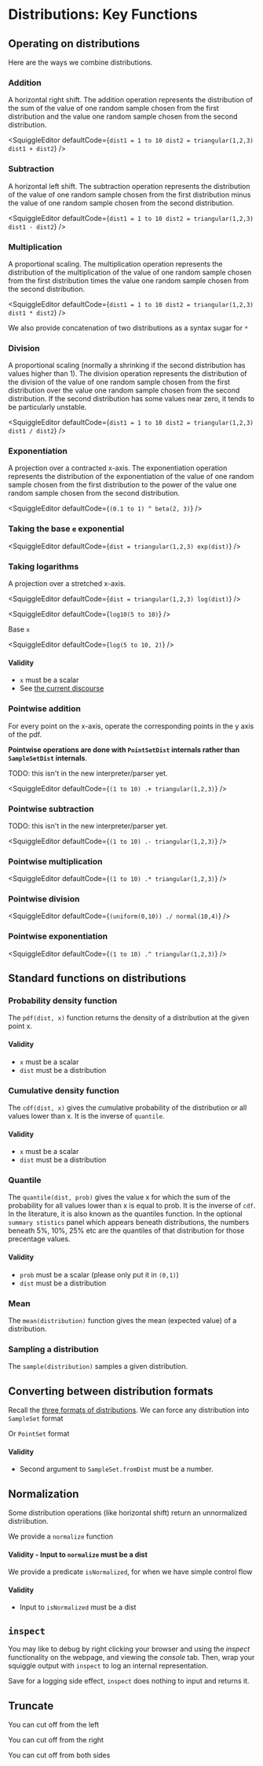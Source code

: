 
# Distributions: Key Functions

## Operating on distributions

Here are the ways we combine distributions.

### Addition

A horizontal right shift. The addition operation represents the distribution of the sum of
the value of one random sample chosen from the first distribution and the value one random sample
chosen from the second distribution.

<SquiggleEditor
  defaultCode={`dist1 = 1 to 10
dist2 = triangular(1,2,3)
dist1 + dist2`}
/>

### Subtraction

A horizontal left shift. The subtraction operation represents the distribution of the value of
one random sample chosen from the first distribution minus the value of one random sample chosen
from the second distribution.

<SquiggleEditor
  defaultCode={`dist1 = 1 to 10
dist2 = triangular(1,2,3)
dist1 - dist2`}
/>

### Multiplication

A proportional scaling. The multiplication operation represents the distribution of the multiplication of
the value of one random sample chosen from the first distribution times the value one random sample
chosen from the second distribution.

<SquiggleEditor
  defaultCode={`dist1 = 1 to 10
dist2 = triangular(1,2,3)
dist1 * dist2`}
/>

We also provide concatenation of two distributions as a syntax sugar for `*`

<SquiggleEditor defaultCode="(0.1 to 1) * triangular(1,2,3)" />

### Division

A proportional scaling (normally a shrinking if the second distribution has values higher than 1).
The division operation represents the distribution of the division of
the value of one random sample chosen from the first distribution over the value one random sample
chosen from the second distribution. If the second distribution has some values near zero, it
tends to be particularly unstable.

<SquiggleEditor
  defaultCode={`dist1 = 1 to 10
dist2 = triangular(1,2,3)
dist1 / dist2`}
/>

### Exponentiation

A projection over a contracted x-axis. The exponentiation operation represents the distribution of
the exponentiation of the value of one random sample chosen from the first distribution to the power of
the value one random sample chosen from the second distribution.

<SquiggleEditor defaultCode={`(0.1 to 1) ^ beta(2, 3)`} />

### Taking the base `e` exponential

<SquiggleEditor
  defaultCode={`dist = triangular(1,2,3)
exp(dist)`}
/>

### Taking logarithms

A projection over a stretched x-axis.

<SquiggleEditor
  defaultCode={`dist = triangular(1,2,3)
log(dist)`}
/>

<SquiggleEditor defaultCode={`log10(5 to 10)`} />

Base `x`

<SquiggleEditor defaultCode={`log(5 to 10, 2)`} />

#### Validity

- `x` must be a scalar
- See [the current discourse](https://github.com/quantified-uncertainty/squiggle/issues/304)

### Pointwise addition

For every point on the x-axis, operate the corresponding points in the y axis of the pdf.

**Pointwise operations are done with `PointSetDist` internals rather than `SampleSetDist` internals**.

TODO: this isn't in the new interpreter/parser yet.

<SquiggleEditor defaultCode={`(1 to 10) .+ triangular(1,2,3)`} />

### Pointwise subtraction

TODO: this isn't in the new interpreter/parser yet.

<SquiggleEditor defaultCode={`(1 to 10) .- triangular(1,2,3)`} />

### Pointwise multiplication

<SquiggleEditor defaultCode={`(1 to 10) .* triangular(1,2,3)`} />

### Pointwise division

<SquiggleEditor defaultCode={`(uniform(0,10)) ./ normal(10,4)`} />

### Pointwise exponentiation

<SquiggleEditor defaultCode={`(1 to 10) .^ triangular(1,2,3)`} />

## Standard functions on distributions

### Probability density function

The `pdf(dist, x)` function returns the density of a distribution at the
given point x.

<SquiggleEditor defaultCode="pdf(normal(0,1),0)" />

#### Validity

- `x` must be a scalar
- `dist` must be a distribution

### Cumulative density function

The `cdf(dist, x)` gives the cumulative probability of the distribution
or all values lower than x. It is the inverse of `quantile`.

<SquiggleEditor defaultCode="cdf(normal(0,1),0)" />

#### Validity

- `x` must be a scalar
- `dist` must be a distribution

### Quantile

The `quantile(dist, prob)` gives the value x for which the sum of the probability for all values
lower than x is equal to prob. It is the inverse of `cdf`. In the literature, it
is also known as the quantiles function. In the optional `summary stistics` panel which appears
beneath distributions, the numbers beneath 5%, 10%, 25% etc are the quantiles of that distribution
for those precentage values.

<SquiggleEditor defaultCode="quantile(normal(0,1),0.5)" />

#### Validity

- `prob` must be a scalar (please only put it in `(0,1)`)
- `dist` must be a distribution

### Mean

The `mean(distribution)` function gives the mean (expected value) of a distribution.

<SquiggleEditor defaultCode="mean(normal(5, 10))" />

### Sampling a distribution

The `sample(distribution)` samples a given distribution.

<SquiggleEditor defaultCode="sample(normal(0, 10))" />

## Converting between distribution formats

Recall the [three formats of distributions](/docs/Discussions/Three-Formats-Of-Distributions). We can force any distribution into `SampleSet` format

<SquiggleEditor defaultCode="SampleSet.fromDist(normal(5, 10))" />

Or `PointSet` format

<SquiggleEditor defaultCode="PointSet.fromDist(normal(5, 10))" />

#### Validity

- Second argument to `SampleSet.fromDist` must be a number.

## Normalization

Some distribution operations (like horizontal shift) return an unnormalized distriibution.

We provide a `normalize` function

<SquiggleEditor defaultCode="normalize((0.1 to 1) + triangular(0.1, 1, 10))" />

#### Validity - Input to `normalize` must be a dist

We provide a predicate `isNormalized`, for when we have simple control flow

<SquiggleEditor defaultCode="isNormalized((0.1 to 1) * triangular(0.1, 1, 10))" />

#### Validity

- Input to `isNormalized` must be a dist

## `inspect`

You may like to debug by right clicking your browser and using the _inspect_ functionality on the webpage, and viewing the _console_ tab. Then, wrap your squiggle output with `inspect` to log an internal representation.

<SquiggleEditor defaultCode="inspect(SampleSet.fromDist(0.1 to 1))" />

Save for a logging side effect, `inspect` does nothing to input and returns it.

## Truncate

You can cut off from the left

<SquiggleEditor defaultCode="truncateLeft(0.1 to 1, 0.5)" />

You can cut off from the right

<SquiggleEditor defaultCode="truncateRight(0.1 to 1, 0.5)" />

You can cut off from both sides

<SquiggleEditor defaultCode="truncate(0.1 to 1, 0.5, 1.5)" />
